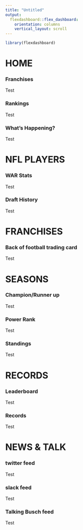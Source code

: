 ```yaml
---
title: "Untitled"
output: 
  flexdashboard::flex_dashboard:
    orientation: columns
    vertical_layout: scroll
---
```


```r
library(flexdashboard)
```


HOME
=====================================

### Franchises
Test

### Rankings
Test

### What's Happening?
Test


NFL PLAYERS
===================================== 

### WAR Stats
Test

### Draft History
Test

FRANCHISES
===================================== 

### Back of football trading card
Test

SEASONS
===================================== 

### Champion/Runner up
Test

### Power Rank
Test

### Standings
Test


RECORDS
===================================== 

### Leaderboard
Test

### Records
Test


NEWS & TALK
===================================== 

### twitter feed
Test

### slack feed
Test

### Talking Busch feed
Test
